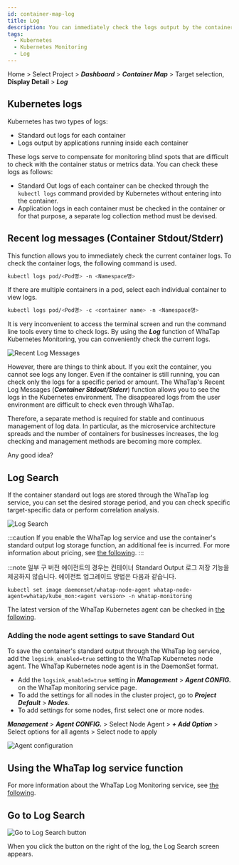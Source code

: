 ```yaml
---
id: container-map-log
title: Log
description: You can immediately check the logs output by the containers or applications inside containers.
tags:
  - Kubernetes
  - Kubernetes Monitoring
  - Log
---
```


Home > Select Project > **_Dashboard_** > **_Container Map_** > Target selection, **Display Detail** > **_Log_**

## Kubernetes logs

Kubernetes has two types of logs:

-   Standard out logs for each container
-   Logs output by applications running inside each container

These logs serve to compensate for monitoring blind spots that are difficult to check with the container status or metrics data. You can check these logs as follows:

-   Standard Out logs of each container can be checked through the `kubectl logs` command provided by Kubernetes without entering into the container.
-   Application logs in each container must be checked in the container or for that purpose, a separate log collection method must be devised.

## Recent log messages (Container Stdout/Stderr)

This function allows you to immediately check the current container logs. To check the container logs, the following command is used.

```bash
kubectl logs pod/<Pod명> -n <Namespace명>
```

If there are multiple containers in a pod, select each individual container to view logs.

```bash
kubectl logs pod/<Pod명> -c <container name> -n <Namespace명>
```

It is very inconvenient to access the terminal screen and run the command line tools every time to check logs. By using the **_Log_** function of WhaTap Kubernetes Monitoring, you can conveniently check the current logs. 

![Recent Log Messages](/img/kubernetes-container-stdout.png)

However, there are things to think about. If you exit the container, you cannot see logs any longer. Even if the container is still running, you can check only the logs for a specific period or amount. The WhaTap's Recent Log Messages (**_Container Stdout/Stderr_**) function allows you to see the logs in the Kubernetes environment. The disappeared logs from the user environment are difficult to check even through WhaTap. 

Therefore, a separate method is required for stable and continuous management of log data. In particular, as the microservice architecture spreads and the number of containers for businesses increases, the log checking and management methods are becoming more complex.

Any good idea?

## Log Search

If the container standard out logs are stored through the WhaTap log service, you can set the desired storage period, and you can check specific target-specific data or perform correlation analysis.

![Log Search](https://img.whatap.io/media/images/whatap_kubernetes_container_map_log_search.png)

:::caution
If you enable the WhaTap log service and use the container's standard output log storage function, an additional fee is incurred. For more information about pricing, see [the following](https://www.whatap.io/ko/pricing/).
:::

:::note
일부 구 버전 에이전트의 경우는 컨테이너 Standard Output 로그 저장 기능을 제공하지 않습니다. 에이전트 업그레이드 방법은 다음과 같습니다.

```bahs title='에이전트 업데이트'
kubectl set image daemonset/whatap-node-agent whatap-node-agent=whatap/kube_mon:<agent version> -n whatap-monitoring
```

The latest version of the WhaTap Kubernetes agent can be checked in [the following](https://hub.docker.com/r/whatap/kube_mon/tags).

### Adding the node agent settings to save Standard Out

To save the container's standard output through the WhaTap log service, add the `logsink_enabled=true` setting to the WhaTap Kubernetes node agent. The WhaTap Kubernetes node agent is in the DaemonSet format.

<!-- 개발자에게 관련 사항 문의 필요 -->

-   Add the `logsink_enabled=true` setting in **_Management_** > **_Agent CONFIG._** on the WhaTap monitoring service page.
-   To add the settings for all nodes in the cluster project, go to **_Project Default_** > **_Nodes_**.
-   To add settings for some nodes, first select one or more nodes.

**_Management_** > **_Agent CONFIG._** > Select Node Agent > **_+ Add Option_** > Select options for all agents > Select node to apply 

![Agent configuration](https://img.whatap.io/media/images/whatap_kubernetes_container_map_logsink_enabled.png)

## Using the WhaTap log service function

For more information about the WhaTap Log Monitoring service, see [the following](../log/introduction).

## Go to Log Search

![Go to Log Search button](https://img.whatap.io/media/images/whatap_kubernetes_container_map_log_button.png)

When you click the button on the right of the log, the Log Search screen appears.
